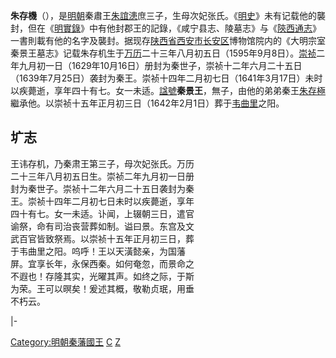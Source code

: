 {{Veil|time=2015-09-12T07:01:16+00:00}}
'''朱存機'''（{{bd|1595年|9月8日|1641年|3月17日|catIdx=Z}}），是[[明朝|明朝]]秦肅王[[朱誼漶|朱誼漶]]庶三子，生母次妃张氏。《[[明史|明史]]》未有记载他的襲封，但在《[[明實錄|明實錄]]》中有他封郡王的記錄，《咸宁县志、陵墓志》与《[[陝西通志|陝西通志]]》一書則載有他的名字及襲封。据现存[[陕西省|陕西省]][[西安市|西安市]][[长安区_(西安市)|长安区]]博物馆院内的《大明宗室秦景王墓志》记载朱存机生于[[万历|万历]]二十三年八月初五日（1595年9月8日）。[[崇祯|崇祯]]二年九月初一日（1629年10月16日）册封为秦世子，崇祯十二年六月二十五日（1639年7月25日）袭封为秦王。崇祯十四年二月初七日（1641年3月17日）未时以疾薨逝，享年四十有七。女一未适。[[諡號|諡號]]'''秦景王'''，無子，由他的弟弟秦王[[朱存極|朱存極]]繼承他。以崇祯十五年正月初三日（1642年2月1日）葬于[[韦曲里|韦曲里]]之阳。

== 圹志 ==
<div class="NavFrame" style="text-align: left; width:60%">
{{HideH|大明秦景王壙志}}

王讳存机，乃秦肃王第三子，母次妃张氏。万历二十三年八月初五日生。崇祯二年九月初一日册封为秦世子。崇祯十二年六月二十五日袭封为秦王。崇祯十四年二月初七日未时以疾薨逝，享年四十有七。女一未适。讣闻，上辍朝三日，遣官谕祭，命有司治丧营葬如制。谥曰景。东宫及文武百官皆致祭焉。以崇祯十五年正月初三日，葬于韦曲里之阳。呜呼！王以天潢懿亲，为国藩屏。宜享长年，永保西秦。如何奄忽，而景命之不遐也！存隆其实，光曜其声。如终之际，于斯为荣。王可以暝矣！爰述其概，敬勒贞珉，用垂不朽云。
{{HideF}}
</div>

{{s-start}}
{{s-none|無|[[明朝|明政府]]封之}}
{{s-ttl|title=[[明朝藩王列表_(秦王系)#某國|明某國國王]]|years=？年－1629年}}
{{s-none|無|封秦世子，封國廢除}}
|-
{{s-before|父肅王[[朱誼漶|朱誼漶]]}}
{{s-ttl|title=[[明朝藩王列表_(秦王系)|明秦國國王]]|years=1639年－1641年}}
{{s-aft|after=弟[[朱存極|朱存極]]}}
{{end}}

[[Category:明朝秦藩國王|Category:明朝秦藩國王]]
[[Category:朱姓|C]]
[[Category:諡景|Z]]